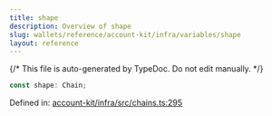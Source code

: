 ```yaml
---
title: shape
description: Overview of shape
slug: wallets/reference/account-kit/infra/variables/shape
layout: reference
---
```


{/* This file is auto-generated by TypeDoc. Do not edit manually. */}

```ts
const shape: Chain;
```

Defined in: [account-kit/infra/src/chains.ts:295](https://github.com/alchemyplatform/aa-sdk/blob/153785ddc87beb160382c2bae7dbafa4a66ade9a/account-kit/infra/src/chains.ts#L295)
